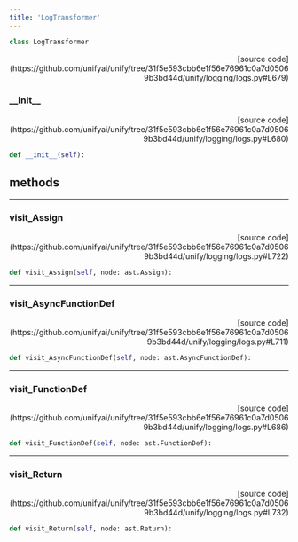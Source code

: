 ```yaml
---
title: 'LogTransformer'
---
```


```python
class LogTransformer
```

<p align="right">[source code](https://github.com/unifyai/unify/tree/31f5e593cbb6e1f56e76961c0a7d05069b3bd44d/unify/logging/logs.py#L679)</p>



### \_\_init\_\_

<p align="right">[source code](https://github.com/unifyai/unify/tree/31f5e593cbb6e1f56e76961c0a7d05069b3bd44d/unify/logging/logs.py#L680)</p>

```python
def __init__(self):
```



## methods

---

### visit\_Assign

<p align="right">[source code](https://github.com/unifyai/unify/tree/31f5e593cbb6e1f56e76961c0a7d05069b3bd44d/unify/logging/logs.py#L722)</p>

```python
def visit_Assign(self, node: ast.Assign):
```



---

### visit\_AsyncFunctionDef

<p align="right">[source code](https://github.com/unifyai/unify/tree/31f5e593cbb6e1f56e76961c0a7d05069b3bd44d/unify/logging/logs.py#L711)</p>

```python
def visit_AsyncFunctionDef(self, node: ast.AsyncFunctionDef):
```



---

### visit\_FunctionDef

<p align="right">[source code](https://github.com/unifyai/unify/tree/31f5e593cbb6e1f56e76961c0a7d05069b3bd44d/unify/logging/logs.py#L686)</p>

```python
def visit_FunctionDef(self, node: ast.FunctionDef):
```



---

### visit\_Return

<p align="right">[source code](https://github.com/unifyai/unify/tree/31f5e593cbb6e1f56e76961c0a7d05069b3bd44d/unify/logging/logs.py#L732)</p>

```python
def visit_Return(self, node: ast.Return):
```

